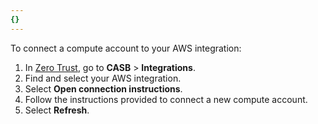 ```yaml
---
{}
---
```


To connect a compute account to your AWS integration:

1. In [Zero Trust](https://one.dash.cloudflare.com), go to **CASB** > **Integrations**.
2. Find and select your AWS integration.
3. Select **Open connection instructions**.
4. Follow the instructions provided to connect a new compute account.
5. Select **Refresh**.
